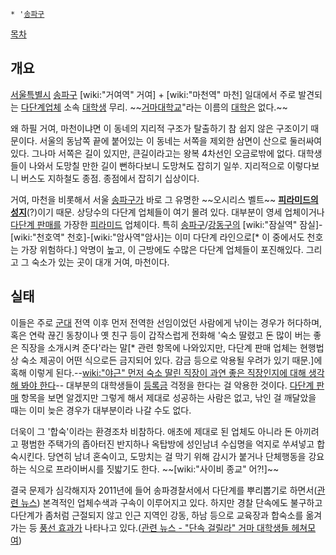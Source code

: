 * '[[송파구]]

[[목차]]
== 개요 ==
[[서울특별시]] [[송파구]] [wiki:"거여역" 거여] + [wiki:"마천역" 마천] 일대에서 주로 발견되는 [[다단계]]업체 소속 [[대학생]] 무리. ~~[http://uncyclopedia.kr/wiki/%EA%B1%B0%EB%A7%88%EB%8C%80%ED%95%99%EA%B5%90 거마대학교]"라는 이름의 [[대학]]은 없다.~~

왜 하필 거여, 마천이냐면 이 동네의 지리적 구조가 탈출하기 참 쉽지 않은 구조이기 때문이다. 서울의 동남쪽 끝에 붙어있는 이 동네는 서쪽을 제외한 삼면이 산으로 둘러싸여있다. 그나마 서쪽은 길이 있지만, 큰길이라고는 왕복 4차선인 오금로밖에 없다. 대학생들이 나와서 도망칠 만한 길이 뻔하다보니 도망쳐도 잡히기 일쑤. 지리적으로 이렇다보니 버스도 지하철도 종점. 종점에서 잡히기 십상이다.

거여, 마천을 비롯해서 서울 [[송파구]]가 바로 그 유명한 ~~오시리스 벨트~~ '''[[피라미드]]의 [[성지]]'''(?)이기 때문. 상당수의 다단계 업체들이 여기 몰려 있다. 대부분이 영세 업체이거나 [[다단계 판매]]를 가장한 [[피라미드]] 업체이다. 특히 [[송파구]]/[[강동구]]의 [wiki:"잠실역" 잠실]-[wiki:"천호역" 천호]-[wiki:"암사역"암사]는 이미 다단계 라인으로[* 이 중에서도 천호는 가장 위험하다.] 악명이 높고, 이 근방에도 수많은 다단계 업체들이 포진해있다. 그리고 그 숙소가 있는 곳이 대개 거여, 마천이다.

== 실태 ==
이들은 주로 [[군대]] 전역 이후 먼저 전역한 선임이었던 사람에게 낚이는 경우가 허다하며, 혹은 연락 끊긴 동창이나 옛 친구 등이 갑작스럽게 전화해 '숙소 딸렸고 돈 많이 버는 좋은 직장을 소개시켜 준다'라는 말[* 관련 항목에 나와있지만, 다단계 판매 업체는 현행법상 숙소 제공이 어떤 식으로든 금지되어 있다. 감금 등으로 악용될 우려가 있기 때문.]에 혹해 이렇게 된다.--[[wiki:"야근" 먼저 숙소 딸린 직장이 과연 좋은 직장인지에 대해 생각해 봐야 한다]]-- 대부분의 대학생들이 [[등록금]] 걱정을 한다는 걸 악용한 것이다. [[다단계 판매]] 항목을 보면 알겠지만 그렇게 해서 제대로 성공하는 사람은 없고, 낚인 걸 깨달았을 때는 이미 늦은 경우가 대부분이라 나갈 수도 없다.

더욱이 그 '합숙'이라는 환경조차 비참하다. 애초에 제대로 된 업체도 아니라 돈 아끼려고 평범한 주택가의 좁아터진 반지하나 옥탑방에 성인남녀 수십명을 억지로 쑤셔넣고 합숙시킨다. 당연히 남녀 혼숙이고, 도망치는 걸 막기 위해 감시가 붙거나 단체행동을 강요하는 식으로 프라이버시를 짓밟기도 한다. ~~[wiki:"사이비 종교" 어?!]~~

결국 문제가 심각해지자 2011년에 들어 송파경찰서에서 다단계를 뿌리뽑기로 하면서([http://news.kbs.co.kr/society/2011/07/22/2328047.html 관련 뉴스]) 본격적인 업체수색과 구속이 이루어지고 있다. 하지만 경찰 단속에도 불구하고 다단계가 좀처럼 근절되지 않고 인근 지역인 강동, 하남 등으로 교육장과 합숙소를 옮겨가는 등 [[풍선 효과]]가 나타나고 있다.([http://media.daum.net/society/view.html?cateid=1067&newsid=20110928023516778&p=hankooki&RIGHT_SOC=R3 관련 뉴스 - "단속 걸릴라" 거마 대학생들 헤쳐모여])
